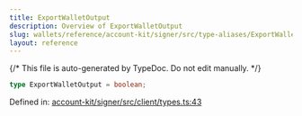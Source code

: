 ```yaml
---
title: ExportWalletOutput
description: Overview of ExportWalletOutput
slug: wallets/reference/account-kit/signer/src/type-aliases/ExportWalletOutput
layout: reference
---
```


{/* This file is auto-generated by TypeDoc. Do not edit manually. */}

```ts
type ExportWalletOutput = boolean;
```

Defined in: [account-kit/signer/src/client/types.ts:43](https://github.com/alchemyplatform/aa-sdk/blob/08ef11b1fc98663df6a97fa93722c7f14b33f1cc/account-kit/signer/src/client/types.ts#L43)

